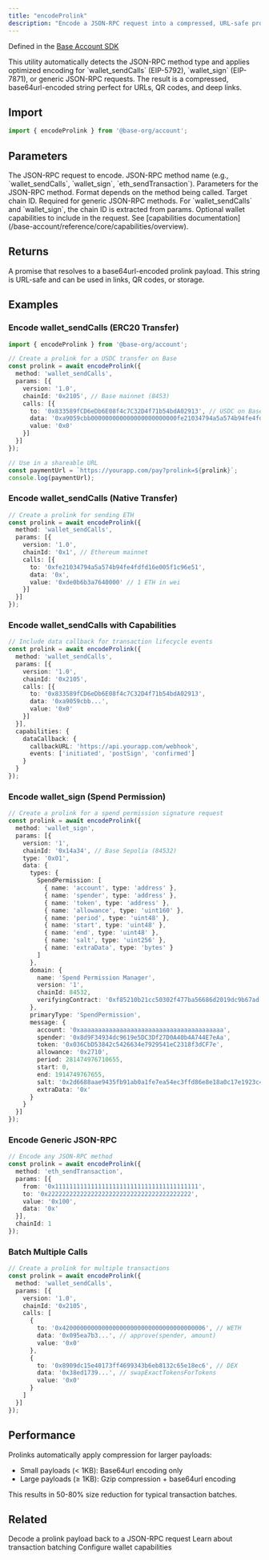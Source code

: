 ```yaml
---
title: "encodeProlink"
description: "Encode a JSON-RPC request into a compressed, URL-safe prolink payload"
---
```


Defined in the [Base Account SDK](https://github.com/base/account-sdk)

<Info>
  This utility automatically detects the JSON-RPC method type and applies optimized encoding for `wallet_sendCalls` (EIP-5792), `wallet_sign` (EIP-7871), or generic JSON-RPC requests. The result is a compressed, base64url-encoded string perfect for URLs, QR codes, and deep links.
</Info>

## Import

```typescript
import { encodeProlink } from '@base-org/account';
```

## Parameters

<ParamField body="request" type="ProlinkRequest" required>
  The JSON-RPC request to encode.

<Expandable title="ProlinkRequest properties">
<ParamField body="method" type="string" required>
  JSON-RPC method name (e.g., `wallet_sendCalls`, `wallet_sign`, `eth_sendTransaction`).
</ParamField>

<ParamField body="params" type="unknown" required>
  Parameters for the JSON-RPC method. Format depends on the method being called.
</ParamField>

<ParamField body="chainId" type="number">
  Target chain ID. Required for generic JSON-RPC methods. For `wallet_sendCalls` and `wallet_sign`, the chain ID is extracted from params.
</ParamField>

<ParamField body="capabilities" type="Record<string, unknown>">
  Optional wallet capabilities to include in the request. See [capabilities documentation](/base-account/reference/core/capabilities/overview).
</ParamField>
</Expandable>
</ParamField>

## Returns

<ResponseField name="prolink" type="Promise<string>">
  A promise that resolves to a base64url-encoded prolink payload. This string is URL-safe and can be used in links, QR codes, or storage.
</ResponseField>

## Examples

### Encode wallet_sendCalls (ERC20 Transfer)

```typescript
import { encodeProlink } from '@base-org/account';

// Create a prolink for a USDC transfer on Base
const prolink = await encodeProlink({
  method: 'wallet_sendCalls',
  params: [{
    version: '1.0',
    chainId: '0x2105', // Base mainnet (8453)
    calls: [{
      to: '0x833589fCD6eDb6E08f4c7C32D4f71b54bdA02913', // USDC on Base
      data: '0xa9059cbb000000000000000000000000fe21034794a5a574b94fe4fdfd16e005f1c96e5100000000000000000000000000000000000000000000000000000000004c4b40',
      value: '0x0'
    }]
  }]
});

// Use in a shareable URL
const paymentUrl = `https://yourapp.com/pay?prolink=${prolink}`;
console.log(paymentUrl);
```

### Encode wallet_sendCalls (Native Transfer)

```typescript
// Create a prolink for sending ETH
const prolink = await encodeProlink({
  method: 'wallet_sendCalls',
  params: [{
    version: '1.0',
    chainId: '0x1', // Ethereum mainnet
    calls: [{
      to: '0xfe21034794a5a574b94fe4fdfd16e005f1c96e51',
      data: '0x',
      value: '0xde0b6b3a7640000' // 1 ETH in wei
    }]
  }]
});
```

### Encode wallet_sendCalls with Capabilities

```typescript
// Include data callback for transaction lifecycle events
const prolink = await encodeProlink({
  method: 'wallet_sendCalls',
  params: [{
    version: '1.0',
    chainId: '0x2105',
    calls: [{
      to: '0x833589fCD6eDb6E08f4c7C32D4f71b54bdA02913',
      data: '0xa9059cbb...',
      value: '0x0'
    }]
  }],
  capabilities: {
    dataCallback: {
      callbackURL: 'https://api.yourapp.com/webhook',
      events: ['initiated', 'postSign', 'confirmed']
    }
  }
});
```

### Encode wallet_sign (Spend Permission)

```typescript
// Create a prolink for a spend permission signature request
const prolink = await encodeProlink({
  method: 'wallet_sign',
  params: [{
    version: '1',
    chainId: '0x14a34', // Base Sepolia (84532)
    type: '0x01',
    data: {
      types: {
        SpendPermission: [
          { name: 'account', type: 'address' },
          { name: 'spender', type: 'address' },
          { name: 'token', type: 'address' },
          { name: 'allowance', type: 'uint160' },
          { name: 'period', type: 'uint48' },
          { name: 'start', type: 'uint48' },
          { name: 'end', type: 'uint48' },
          { name: 'salt', type: 'uint256' },
          { name: 'extraData', type: 'bytes' }
        ]
      },
      domain: {
        name: 'Spend Permission Manager',
        version: '1',
        chainId: 84532,
        verifyingContract: '0xf85210b21cc50302f477ba56686d2019dc9b67ad'
      },
      primaryType: 'SpendPermission',
      message: {
        account: '0xaaaaaaaaaaaaaaaaaaaaaaaaaaaaaaaaaaaaaaaa',
        spender: '0x8d9F34934dc9619e5DC3Df27D0A40b4A744E7eAa',
        token: '0x036CbD53842c5426634e7929541eC2318f3dCF7e',
        allowance: '0x2710',
        period: 281474976710655,
        start: 0,
        end: 1914749767655,
        salt: '0x2d6688aae9435fb91ab0a1fe7ea54ec3ffd86e8e18a0c17e1923c467dea4b75f',
        extraData: '0x'
      }
    }
  }]
});
```

### Encode Generic JSON-RPC

```typescript
// Encode any JSON-RPC method
const prolink = await encodeProlink({
  method: 'eth_sendTransaction',
  params: [{
    from: '0x1111111111111111111111111111111111111111',
    to: '0x2222222222222222222222222222222222222222',
    value: '0x100',
    data: '0x'
  }],
  chainId: 1
});
```

### Batch Multiple Calls

```typescript
// Create a prolink for multiple transactions
const prolink = await encodeProlink({
  method: 'wallet_sendCalls',
  params: [{
    version: '1.0',
    chainId: '0x2105',
    calls: [
      {
        to: '0x4200000000000000000000000000000000000006', // WETH
        data: '0x095ea7b3...', // approve(spender, amount)
        value: '0x0'
      },
      {
        to: '0x8909dc15e40173ff4699343b6eb8132c65e18ec6', // DEX
        data: '0x38ed1739...', // swapExactTokensForTokens
        value: '0x0'
      }
    ]
  }]
});
```


## Performance

Prolinks automatically apply compression for larger payloads:
- Small payloads (< 1KB): Base64url encoding only
- Large payloads (≥ 1KB): Gzip compression + base64url encoding

This results in 50-80% size reduction for typical transaction batches.

## Related

<CardGroup cols={2}>
  <Card title="decodeProlink" icon="expand" href="/base-account/reference/prolink-utilities/decodeProlink">
    Decode a prolink payload back to a JSON-RPC request
  </Card>
  <Card title="wallet_sendCalls" icon="paper-plane" href="/base-account/reference/core/provider-rpc-methods/wallet_sendCalls">
    Learn about transaction batching
  </Card>
  <Card title="Capabilities" icon="sliders" href="/base-account/reference/core/capabilities/overview">
    Configure wallet capabilities
  </Card>
</CardGroup>

